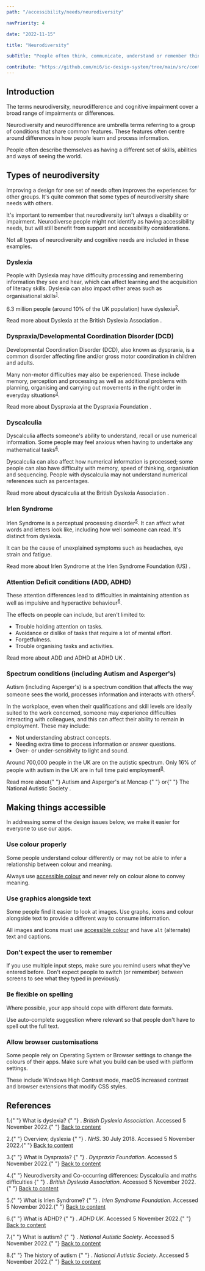 ```yaml
---
path: "/accessibility/needs/neurodiversity"

navPriority: 4

date: "2022-11-15"

title: "Neurodiversity"

subTitle: "People often think, communicate, understand or remember things in ways we might not consider."

contribute: "https://github.com/mi6/ic-design-system/tree/main/src/content/structured/accessibility/needs/neurodiversity.mdx"
---
```


## Introduction

The terms neurodiversity, neurodifference and cognitive impairment cover a broad range of impairments or differences.

Neurodiversity and neurodifference are umbrella terms referring to a group of conditions that share common features. These features often centre around differences in how people learn and process information.

People often describe themselves as having a different set of skills, abilities and ways of seeing the world.

## Types of neurodiversity

Improving a design for one set of needs often improves the experiences for other groups. It's quite common that some types of neurodiversity share needs with others.

It's important to remember that neurodiversity isn't always a disability or impairment. Neurodiverse people might not identify as having accessibility needs, but will still benefit from support and accessibility considerations.

Not all types of neurodiversity and cognitive needs are included in these examples.

### Dyslexia

People with Dyslexia may have difficulty processing and remembering information they see and hear, which can affect learning and the acquisition of literacy skills. Dyslexia can also impact other areas such as organisational skills<sup id="ref-1"><a href="#fn-1">1</a></sup>.

6.3 million people (around 10% of the UK population) have dyslexia<sup id="ref-2"><a href="#fn-2">2</a></sup>.

<p>
  <ic-link
    target="_blank"
    href="https://www.bdadyslexia.org.uk/dyslexia/about-dyslexia/what-is-dyslexia"
    rel="noreferer noopener nofollow"
    id="fn-1"
  >
    Read more about Dyslexia at the British Dyslexia Association
  </ic-link>
  .
</p>

### Dyspraxia/Developmental Coordination Disorder (DCD)

Developmental Coordination Disorder (DCD), also known as dyspraxia, is a common disorder affecting fine and/or gross motor coordination in children and adults.

Many non-motor difficulties may also be experienced. These include memory, perception and processing as well as additional problems with planning, organising and carrying out movements in the right order in everyday situations<sup id="ref-3"><a href="#fn-3">3</a></sup>.

<p>
  <ic-link
    target="_blank"
    href="https://dyspraxiafoundation.org.uk/about-dyspraxia/dyspraxia-glance/"
    rel="noreferer noopener nofollow"
    id="fn-1"
  >
    Read more about Dyspraxia at the Dyspraxia Foundation
  </ic-link>
  .
</p>

### Dyscalculia

Dyscalculia affects someone's ability to understand, recall or use numerical information. Some people may feel anxious when having to undertake any mathematical tasks<sup id="ref-4"><a href="#fn-4">4</a></sup>.

Dyscalculia can also affect how numerical information is processed; some people can also have difficulty with memory, speed of thinking, organisation and sequencing. People with dyscalculia may not understand numerical references such as percentages.

<p>
  <ic-link
    target="_blank"
    href="https://www.bdadyslexia.org.uk/dyslexia/neurodiversity-and-co-occurring-differences/dyscalculia-and-maths-difficulties"
    rel="noreferer noopener nofollow"
    id="fn-1"
  >
    Read more about dyscalculia at the British Dyslexia Association
  </ic-link>
  .
</p>

### Irlen Syndrome

Irlen Syndrome is a perceptual processing disorder<sup id="ref-5"><a href="#fn-5">5</a></sup>. It can affect what words and letters look like, including how well someone can read. It's distinct from dyslexia.

It can be the cause of unexplained symptoms such as headaches, eye strain and fatigue.

<p>
  <ic-link
    target="_blank"
    href="https://www.irlensyndrome.org/what-is-irlen-syndrome/"
    rel="noreferer noopener nofollow"
    id="fn-1"
  >
    Read more about Irlen Syndrome at the Irlen Syndrome Foundation (US)
  </ic-link>
  .
</p>

### Attention Deficit conditions (ADD, ADHD)

These attention differences lead to difficulties in maintaining attention as well as impulsive and hyperactive behaviour<sup id="ref-6"><a href="#fn-6">6</a></sup>.

The effects on people can include, but aren't limited to:

- Trouble holding attention on tasks.
- Avoidance or dislike of tasks that require a lot of mental effort.
- Forgetfulness.
- Trouble organising tasks and activities.

<p>
  <ic-link
    target="_blank"
    href="https://adhduk.co.uk/about-adhd/"
    rel="noreferer noopener nofollow"
    id="fn-1"
  >
    Read more about ADD and ADHD at ADHD UK
  </ic-link>
  .
</p>

### Spectrum conditions (including Autism and Asperger's)

Autism (including Asperger's) is a spectrum condition that affects the way someone sees the world, processes information and interacts with others<sup id="ref-7"><a href="#fn-7">7</a></sup>.

In the workplace, even when their qualifications and skill levels are ideally suited to the work concerned, someone may experience difficulties interacting with colleagues, and this can affect their ability to remain in employment. These may include:

- Not understanding abstract concepts.
- Needing extra time to process information or answer questions.
- Over- or under-sensitivity to light and sound.

Around 700,000 people in the UK are on the autistic spectrum. Only 16% of people with autism in the UK are in full time paid employment<sup id="ref-8"><a href="#fn-8">8</a></sup>.

<p>
  Read more about{" "}
  <ic-link
    target="_blank"
    href="https://www.mencap.org.uk/learning-disability-explained/conditions-linked-learning-disability/autism-and-aspergers-syndrome"
    rel="noreferer noopener nofollow"
    id="fn-1"
  >
    Autism and Asperger's at Mencap
  </ic-link>{" "}
  or{" "}
  <ic-link
    target="_blank"
    href="https://www.autism.org.uk/advice-and-guidance/what-is-autism"
    rel="noreferer noopener nofollow"
    id="fn-1"
  >
    The National Autistic Society
  </ic-link>
  .
</p>

## Making things accessible

In addressing some of the design issues below, we make it easier for everyone to use our apps.

### Use colour properly

Some people understand colour differently or may not be able to infer a relationship between colour and meaning.

Always use [accessible colour](/styles/colour) and never rely on colour alone to convey meaning.

### Use graphics alongside text

Some people find it easier to look at images. Use graphs, icons and colour alongside text to provide a different way to consume information.

All images and icons must use [accessible colour](/styles/colour) and have `alt` (alternate) text and captions.

### Don't expect the user to remember

If you use multiple input steps, make sure you remind users what they've entered before. Don't expect people to switch (or remember) between screens to see what they typed in previously.

### Be flexible on spelling

Where possible, your app should cope with different date formats.

Use auto-complete suggestion where relevant so that people don't have to spell out the full text.

### Allow browser customisations

Some people rely on Operating System or Browser settings to change the colours of their apps. Make sure what you build can be used with platform settings.

These include Windows High Contrast mode, macOS increased contrast and browser extensions that modify CSS styles.

## References

<p>
  1.{" "}
  <ic-link
    target="_blank"
    href="https://www.bdadyslexia.org.uk/dyslexia/about-dyslexia/what-is-dyslexia"
    rel="noreferer noopener nofollow"
    id="fn-1"
  >
    What is dyslexia?
  </ic-link>{" "}
  .<i> British Dyslexia Association</i>. Accessed 5 November 2022.{" "}
  <a href="#ref-1">Back to content</a>
</p>
<p>
  2.{" "}
  <ic-link
    target="_blank"
    href="https://www.nhs.uk/conditions/dyslexia"
    rel="noreferer noopener nofollow"
    id="fn-2"
  >
    Overview, dyslexia
  </ic-link>{" "}
  .<i> NHS</i>. 30 July 2018. Accessed 5 November 2022.{" "}
  <a href="#ref-2">Back to content</a>
</p>
<p>
  3.{" "}
  <ic-link
    target="_blank"
    href="https://dyspraxiafoundation.org.uk/about-dyspraxia/dyspraxia-glance/"
    rel="noreferer noopener nofollow"
    id="fn-3"
  >
    What is Dyspraxia?
  </ic-link>{" "}
  .<i> Dyspraxia Foundation</i>. Accessed 5 November 2022.{" "}
  <a href="#ref-3">Back to content</a>
</p>
<p>
  4.{" "}
  <ic-link
    target="_blank"
    href="https://www.bdadyslexia.org.uk/dyslexia/neurodiversity-and-co-occurring-differences/dyscalculia-and-maths-difficulties"
    rel="noreferer noopener nofollow"
    id="fn-4"
  >
    Neurodiversity and Co-occurring differences: Dyscalculia and maths
    difficulties
  </ic-link>{" "}
  .<i> British Dyslexia Association</i>. Accessed 5 November 2022.{" "}
  <a href="#ref-4">Back to content</a>
</p>
<p>
  5.{" "}
  <ic-link
    target="_blank"
    href="https://www.irlensyndrome.org/what-is-irlen-syndrome"
    rel="noreferer noopener nofollow"
    id="fn-5"
  >
    What is Irlen Syndrome?
  </ic-link>{" "}
  .<i> Irlen Syndrome Foundation</i>. Accessed 5 November 2022.{" "}
  <a href="#ref-5">Back to content</a>
</p>
<p>
  6.{" "}
  <ic-link
    target="_blank"
    href="https://adhduk.co.uk/about-adhd"
    rel="noreferer noopener nofollow"
    id="fn-6"
  >
    What is ADHD?
  </ic-link>{" "}
  .<i> ADHD UK</i>. Accessed 5 November 2022.{" "}
  <a href="#ref-6">Back to content</a>
</p>
<p>
  7.{" "}
  <ic-link
    target="_blank"
    href="https://www.autism.org.uk/advice-and-guidance/what-is-autism"
    rel="noreferer noopener nofollow"
    id="fn-7"
  >
    What is autism?
  </ic-link>{" "}
  .<i> National Autistic Society</i>. Accessed 5 November 2022.{" "}
  <a href="#ref-7">Back to content</a>
</p>
<p>
  8.{" "}
  <ic-link
    target="_blank"
    href="https://www.autism.org.uk/about/what-is/myths-facts-stats.aspx"
    rel="noreferer noopener nofollow"
    id="fn-8"
  >
    The history of autism
  </ic-link>{" "}
  .<i> National Autistic Society</i>. Accessed 5 November 2022.{" "}
  <a href="#ref-8">Back to content</a>
</p>
